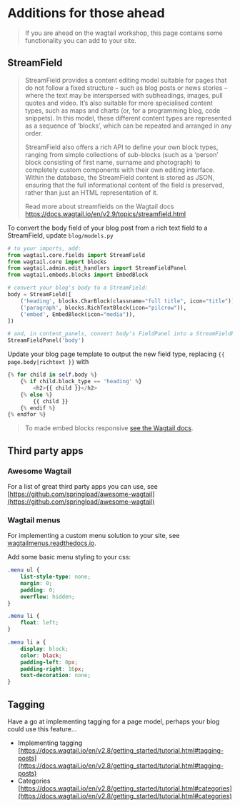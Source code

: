 # Additions for those ahead

> If you are ahead on the wagtail workshop, this page contains some functionality you can add to your site.

## StreamField

> StreamField provides a content editing model suitable for pages that do not follow a fixed structure – such as blog posts or news stories – where the text may be interspersed with subheadings, images, pull quotes and video. It’s also suitable for more specialised content types, such as maps and charts (or, for a programming blog, code snippets). In this model, these different content types are represented as a sequence of ‘blocks’, which can be repeated and arranged in any order.
>
> StreamField also offers a rich API to define your own block types, ranging from simple collections of sub-blocks (such as a ‘person’ block consisting of first name, surname and photograph) to completely custom components with their own editing interface. Within the database, the StreamField content is stored as JSON, ensuring that the full informational content of the field is preserved, rather than just an HTML representation of it.
>
> Read more about streamfields on the Wagtail docs https://docs.wagtail.io/en/v2.9/topics/streamfield.html


To convert the body field of your blog post from a rich text field to a StreamField, update `blog/models.py`

```python lineNumbers=true title=blog/models.py
# to your imports, add:
from wagtail.core.fields import StreamField
from wagtail.core import blocks
from wagtail.admin.edit_handlers import StreamFieldPanel
from wagtail.embeds.blocks import EmbedBlock

# convert your blog's body to a StreamField:
body = StreamField([
    ('heading', blocks.CharBlock(classname="full title", icon="title")),
    ('paragraph', blocks.RichTextBlock(icon="pilcrow")),
    ('embed', EmbedBlock(icon="media")),
])

# and, in content_panels, convert body's FieldPanel into a StreamFieldPanel:
StreamFieldPanel('body')
```

Update your blog page template to output the new field type, replacing `{{ page.body|richtext }}` with

```python lineNumbers=true
{% for child in self.body %}
    {% if child.block_type == 'heading' %}
        <h2>{{ child }}</h2>
    {% else %}
        {{ child }}
    {% endif %}
{% endfor %}
```

> To made embed blocks responsive [see the Wagtail docs](http://docs.wagtail.io/en/latest/topics/writing_templates.html?highlight=responsive#responsive-embeds).

## Third party apps

### Awesome Wagtail

For a list of great third party apps you can use, see [https://github.com/springload/awesome-wagtail](https://github.com/springload/awesome-wagtail)

### Wagtail menus

For implementing a custom menu solution to your site, see  [wagtailmenus.readthedocs.io](http://wagtailmenus.readthedocs.io/en/latest/installation.html).

Add some basic menu styling to your css:

```css
.menu ul {
    list-style-type: none;
    margin: 0;
    padding: 0;
    overflow: hidden;
}

.menu li {
    float: left;
}

.menu li a {
    display: block;
    color: black;
    padding-left: 0px;
    padding-right: 16px;
    text-decoration: none;
}
```

## Tagging

Have a go at implementing tagging for a page model, perhaps your blog could use this feature...

- Implementing tagging [https://docs.wagtail.io/en/v2.8/getting_started/tutorial.html#tagging-posts](https://docs.wagtail.io/en/v2.8/getting_started/tutorial.html#tagging-posts)
- Categories [https://docs.wagtail.io/en/v2.8/getting_started/tutorial.html#categories](https://docs.wagtail.io/en/v2.8/getting_started/tutorial.html#categories)
